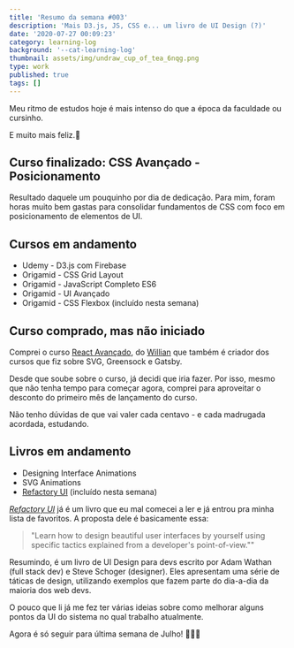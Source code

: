 ```yaml
---
title: 'Resumo da semana #003'
description: 'Mais D3.js, JS, CSS e... um livro de UI Design (?)'
date: '2020-07-27 00:09:23'
category: learning-log
background: '--cat-learning-log'
thumbnail: assets/img/undraw_cup_of_tea_6nqg.png
type: work
published: true
tags: []
---
```


Meu ritmo de estudos hoje é mais intenso do que a época da faculdade ou cursinho.

E muito mais feliz.🌟

## Curso finalizado: CSS Avançado - Posicionamento

Resultado daquele um pouquinho por dia de dedicação. Para mim, foram horas muito bem gastas para consolidar fundamentos de CSS com foco em posicionamento de elementos de UI.

## Cursos em andamento

- Udemy - D3.js com Firebase
- Origamid - CSS Grid Layout
- Origamid - JavaScript Completo ES6
- Origamid - UI Avançado 
- Origamid - CSS Flexbox (incluído nesta semana)

## Curso comprado, mas não iniciado

Comprei o curso [React Avançado](https://reactavancado.com.br/), do [Willian](https://willianjusten.com.br/) que também é criador dos cursos que fiz sobre SVG, Greensock e Gatsby. 

Desde que soube sobre o curso, já decidi que iria fazer. Por isso, mesmo que não tenha tempo para começar agora, comprei para aproveitar o desconto do primeiro mês de lançamento do curso. 

Não tenho dúvidas de que vai valer cada centavo - e cada madrugada acordada, estudando.

## Livros em andamento

- Designing Interface Animations
- SVG Animations
- [Refactory UI](https://refactoringui.com/book/) (incluído nesta semana)

[*Refactory UI*](https://refactoringui.com/book/) já é um livro que eu mal comecei a ler e já entrou pra minha lista de favoritos. A proposta dele é basicamente essa:

<blockquote>
  "Learn how to design beautiful user interfaces by yourself using specific tactics explained from a developer's point-of-view.""
</blockquote>

Resumindo, é um livro de UI Design para devs escrito por Adam Wathan (full stack dev) e Steve Schoger (designer). Eles apresentam uma série de táticas de design, utilizando exemplos que fazem parte do dia-a-dia da maioria dos web devs. 

O pouco que li já me fez ter várias ideias sobre como melhorar alguns pontos da UI do sistema no qual trabalho atualmente.

Agora é só seguir para última semana de Julho! 💪💪💪